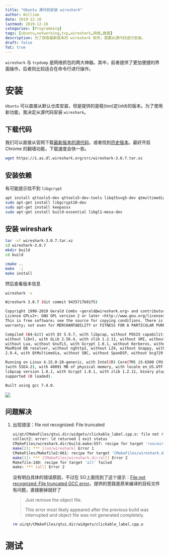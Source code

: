 ```yaml
---
title: "Ubuntu 源代码安装 wireshark"
author: William
date: 2019-12-10
lastmod: 2019-12-10
categories: [Programming]
tags: [ubuntu,networking,tcp,wireshark,网络,数据]
description: 为了获取最新版本的 wireshark 软件，需要从源代码进行安装。
draft: false
ToC: true
---
```


`wireshark` 与 `tcpdump` 是网络抓包的两大神器。其中，前者提供了更加便捷的界面操作，后者则比较适合在命令行进行操作。

# 安装

`Ubuntu` 可以直接从默认仓库安装，但是提供的是稳(too)定(old)的版本。为了使用新功能，我决定从源代码安装 `wireshark`。

## 下载代码

我们可以直接从官网下载[最新版本的源代码](https://www.wireshark.org/#download)，或者找到[历史版本](https://www.wireshark.org/download/src/)。最好开启 Chrome 的翻墙功能，下载速度会快一些。

```bash
wget https://1.as.dl.wireshark.org/src/wireshark-3.0.7.tar.xz
```



## 安装依赖

有可能提示找不到 `libgcrypt`

```bash
apt install qttools5-dev qttools5-dev-tools libqt5svg5-dev qtmultimedia5-dev build-essential automake autoconf libgtk2.0-dev libglib2.0-dev flex bison libpcap-dev libgcrypt20-dev cmake -y
sudo apt-get install libgcrypt20-dev
sudo apt-get install keepassx
sudo apt-get install build-essential libgl1-mesa-dev
```



## 安装 wireshark

```bash
tar -xf wireshark-3.0.7.tar.xz
cd wireshark-3.0.7
mkdir build
cd build

cmake ..
make  -j
make install
```

然后查看版本信息

```bash
wireshark -v

Wireshark 3.0.7 (Git commit 9435717b91f5)

Copyright 1998-2019 Gerald Combs <gerald@wireshark.org> and contributors.
License GPLv2+: GNU GPL version 2 or later <http://www.gnu.org/licenses/old-licenses/gpl-2.0.html>
This is free software; see the source for copying conditions. There is NO
warranty; not even for MERCHANTABILITY or FITNESS FOR A PARTICULAR PURPOSE.

Compiled (64-bit) with Qt 5.9.7, with libpcap, without POSIX capabilities,
without libnl, with GLib 2.56.4, with zlib 1.2.11, without SMI, without c-ares,
without Lua, without GnuTLS, with Gcrypt 1.8.1, without Kerberos, without
MaxMind DB resolver, without nghttp2, without LZ4, without Snappy, with libxml2
2.9.4, with QtMultimedia, without SBC, without SpanDSP, without bcg729.

Running on Linux 4.15.0-20-generic, with Intel(R) Core(TM) i5-6500 CPU @ 3.20GHz
(with SSE4.2), with 40091 MB of physical memory, with locale en_US.UTF-8, with
libpcap version 1.8.1, with Gcrypt 1.8.1, with zlib 1.2.11, binary plugins
supported (0 loaded).

Built using gcc 7.4.0.
```

![](/images/2019-12-10-Ubuntu-源代码安装-wireshark/wireshark.png)

## 问题解决

1. 出现错误：file not recognized: File truncated 

   ```bash
   ui/qt/CMakeFiles/qtui.dir/widgets/clickable_label.cpp.o: file not recognized: File truncated 
   collect2: error: ld returned 1 exit status
   CMakeFiles/wireshark.dir/build.make:557: recipe for target 'run/wireshark' failed  
   make[2]: *** [run/wireshark] Error 1  
   CMakeFiles/Makefile2:661: recipe for target 'CMakeFiles/wireshark.dir/all' failed  
   make[1]: *** [CMakeFiles/wireshark.dir/all] Error 2
   Makefile:140: recipe for target 'all' failed
   make: *** [all] Error 2      
   ```

   没有明白具体的错误原因，不过在 SO上面找到了这个提示：[File not recognized: File truncated GCC error](https://stackoverflow.com/questions/5713894/file-not-recognized-file-truncated-gcc-error)。提供的思路是原来编译的目标文件有问题，直接删掉就好了

   > Just remove the object file.
   >
   > This error most likely appeared after the previous build was interrupted and object file was not generated completely.

   

   ```bash
   rm ui/qt/CMakeFiles/qtui.dir/widgets/clickable_label.cpp.o
   ```

   

# 测试